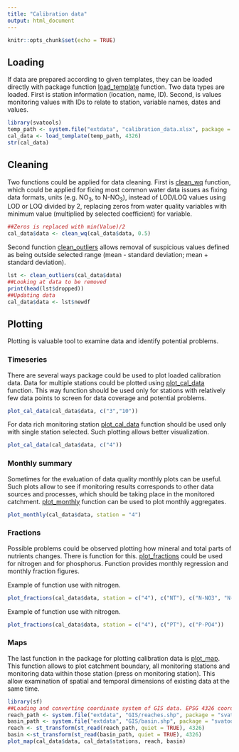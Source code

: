 ```yaml
---
title: "Calibration data"
output: html_document
---
```


```r
knitr::opts_chunk$set(echo = TRUE)
```


## Loading

If data are prepared according to given templates, they can be loaded directly with package function [load_template](../reference/load_template.html) function. Two data types are loaded. First is station information (location, name, ID). Second, is values monitoring values with IDs to relate to station, variable names, dates and values. 

```r
library(svatools)
temp_path <- system.file("extdata", "calibration_data.xlsx", package = "svatools")
cal_data <- load_template(temp_path, 4326)
str(cal_data)
```

## Cleaning

Two functions could be applied for data cleaning. First is [clean_wq](../reference/clean_wq.html) function, which could be applied for fixing most common water data issues as fixing data formats, units (e.g. NO~3~, to N-NO~3~), instead of LOD/LOQ values using LOD or LOQ divided by 2, replacing zeros from water quality variables with minimum value (multiplied by selected coefficient) for variable.

```r
##Zeros is replaced with min(Value)/2
cal_data$data <- clean_wq(cal_data$data, 0.5)
```

Second function [clean_outliers](../reference/clean_outliers.html) allows removal of suspicious values defined as being outside selected range (mean - standard deviation; mean + standard deviation).

```r
lst <- clean_outliers(cal_data$data)
##Looking at data to be removed
print(head(lst$dropped))
##Updating data
cal_data$data <- lst$newdf
```

## Plotting 

Plotting is valuable tool to examine data and identify potential problems.

### Timeseries

There are several ways package could be used to plot loaded calibration data. Data for multiple stations could be plotted using [plot_cal_data](../reference/plot_cal_data.html) function. This way function should be used only for stations with relatively few data points to screen for data coverage and potential problems.

```r
plot_cal_data(cal_data$data, c("3","10"))
```

For data rich monitoring station [plot_cal_data](../reference/plot_cal_data.html) function should be used only with single station selected. Such plotting allows better visualization. 

```r
plot_cal_data(cal_data$data, c("4"))
```

### Monthly summary

Sometimes for the evaluation of data quality monthly plots can be useful. Such plots allow to see if monitoring results corresponds to other data sources and processes, which should be taking place in the monitored catchment. [plot_monthly](../reference/plot_monthly.html) function can be used to plot monthly aggregates. 

```r
plot_monthly(cal_data$data, station = "4")
```

### Fractions

Possible problems could be observed plotting how mineral and total parts of nutrients changes. There is function for this. [plot_fractions](../reference/plot_fractions.html) could be used for nitrogen and for phosphorus. Function provides monthly regression and monthly fraction figures.

Example of function use with nitrogen.

```r
plot_fractions(cal_data$data, station = c("4"), c("NT"), c("N-NO3", "N-NH4", "N-NO2"))
```

Example of function use with nitrogen.

```r
plot_fractions(cal_data$data, station = c("4"), c("PT"), c("P-PO4"))
```

### Maps

The last function in the package for plotting calibration data is [plot_map](../reference/plot_map.html). This function allows to plot catchment boundary, all monitoring stations and monitoring data within those station (press on monitoring station). This allow examination of spatial and temporal dimensions of existing data at the same time. 

```r
library(sf) 
##Loading and converting coordinate system of GIS data. EPSG 4326 coordinate system should be used to get right plot. 
reach_path <- system.file("extdata", "GIS/reaches.shp", package = "svatools")
basin_path <- system.file("extdata", "GIS/basin.shp", package = "svatools")
reach <- st_transform(st_read(reach_path, quiet = TRUE), 4326)
basin <-st_transform(st_read(basin_path, quiet = TRUE), 4326)
plot_map(cal_data$data, cal_data$stations, reach, basin)
```